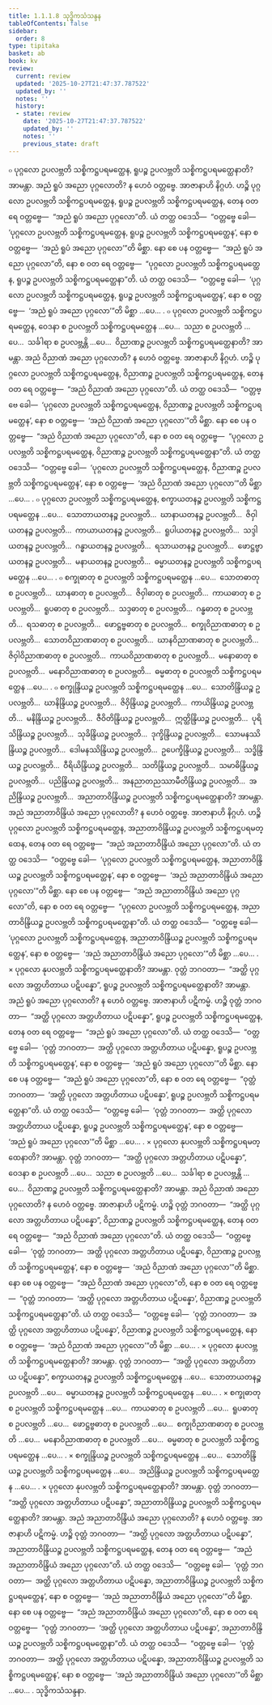 ```yaml
---
title: 1.1.1.8 သုဒ္ဓိကသံသန္ဒန
tableOfContents: false
sidebar:
  order: 8
type: tipitaka
basket: ab
book: kv
review:
  current: review
  updated: '2025-10-27T21:47:37.787522'
  updated_by: ''
  notes: ''
  history:
  - state: review
    date: '2025-10-27T21:47:37.787522'
    updated_by: ''
    notes: ''
    previous_state: draft
---
```



<ReviewStatus review={frontmatter.review} showDetails={true} />

<HypothesisAnnotation frontmatter={frontmatter} />

<DynamicBreadcrumb />

<Division number="17" book="kv" e="ch" v="32" p="11">

<Paragraph number="64" book="kv">
๐ ပုဂ္ဂလော ဥပလဗ္ဘတိ သစ္စိကဋ္ဌပရမတ္ထေန, ရူပဉ္စ ဥပလဗ္ဘတိ သစ္စိကဋ္ဌပရမတ္ထေနာတိ? အာမန္တာ. အညံ ရူပံ အညော ပုဂ္ဂလောတိ? န ဟေဝံ ဝတ္တဗ္ဗေ.
</Paragraph>

<Paragraph number="65" book="kv">
အာဇာနာဟိ နိဂ္ဂဟံ. ဟဉ္စိ ပုဂ္ဂလော ဥပလဗ္ဘတိ သစ္စိကဋ္ဌပရမတ္ထေန, ရူပဉ္စ ဥပလဗ္ဘတိ သစ္စိကဋ္ဌပရမတ္ထေန, တေန ဝတ ရေ ဝတ္တဗ္ဗေ—  “အညံ ရူပံ အညော ပုဂ္ဂလော”တိ. ယံ တတ္ထ ဝဒေသိ—  “ဝတ္တဗ္ဗေ ခေါ—  ‘ပုဂ္ဂလော ဥပလဗ္ဘတိ သစ္စိကဋ္ဌပရမတ္ထေန, ရူပဉ္စ ဥပလဗ္ဘတိ သစ္စိကဋ္ဌပရမတ္ထေန’, နော စ ဝတ္တဗ္ဗေ—  ‘အညံ ရူပံ အညော ပုဂ္ဂလော’”တိ မိစ္ဆာ.
</Paragraph>

<Paragraph number="66" book="kv">
နော စေ ပန ဝတ္တဗ္ဗေ—  “အညံ ရူပံ အညော ပုဂ္ဂလော”တိ, နော စ ဝတ ရေ ဝတ္တဗ္ဗေ—  “ပုဂ္ဂလော ဥပလဗ္ဘတိ သစ္စိကဋ္ဌပရမတ္ထေန, ရူပဉ္စ ဥပလဗ္ဘတိ သစ္စိကဋ္ဌပရမတ္ထေနာ”တိ. ယံ တတ္ထ ဝဒေသိ—  “ဝတ္တဗ္ဗေ ခေါ—  ‘ပုဂ္ဂလော ဥပလဗ္ဘတိ သစ္စိကဋ္ဌပရမတ္ထေန, ရူပဉ္စ ဥပလဗ္ဘတိ သစ္စိကဋ္ဌပရမတ္ထေန’, နော စ ဝတ္တဗ္ဗေ—  ‘အညံ ရူပံ အညော ပုဂ္ဂလော’”တိ မိစ္ဆာ …ပေ… .
</Paragraph>

</Division>
<Division number="18" book="kv" e="ch" v="32" p="11">

<Paragraph number="67" book="kv">
๐ ပုဂ္ဂလော ဥပလဗ္ဘတိ သစ္စိကဋ္ဌပရမတ္ထေန, ဝေဒနာ စ ဥပလဗ္ဘတိ သစ္စိကဋ္ဌပရမတ္ထေန …ပေ…  သညာ စ ဥပလဗ္ဘတိ …ပေ…  သင်္ခါရာ စ ဥပလဗ္ဘန္တိ …ပေ…  ဝိညာဏဉ္စ ဥပလဗ္ဘတိ သစ္စိကဋ္ဌပရမတ္ထေနာတိ? အာမန္တာ. အညံ ဝိညာဏံ အညော ပုဂ္ဂလောတိ? န ဟေဝံ ဝတ္တဗ္ဗေ.
</Paragraph>

<Paragraph number="68" book="kv">
အာဇာနာဟိ နိဂ္ဂဟံ. ဟဉ္စိ ပုဂ္ဂလော ဥပလဗ္ဘတိ သစ္စိကဋ္ဌပရမတ္ထေန, ဝိညာဏဉ္စ ဥပလဗ္ဘတိ သစ္စိကဋ္ဌပရမတ္ထေန, တေန ဝတ ရေ ဝတ္တဗ္ဗေ—  “အညံ ဝိညာဏံ အညော ပုဂ္ဂလော”တိ. ယံ တတ္ထ ဝဒေသိ—  “ဝတ္တဗ္ဗေ ခေါ—  ‘ပုဂ္ဂလော ဥပလဗ္ဘတိ သစ္စိကဋ္ဌပရမတ္ထေန, ဝိညာဏဉ္စ ဥပလဗ္ဘတိ သစ္စိကဋ္ဌပရမတ္ထေန’, နော စ ဝတ္တဗ္ဗေ—  ‘အညံ ဝိညာဏံ အညော ပုဂ္ဂလော’”တိ မိစ္ဆာ.
</Paragraph>

<Paragraph number="69" book="kv">
နော စေ ပန ဝတ္တဗ္ဗေ—  “အညံ ဝိညာဏံ အညော ပုဂ္ဂလော”တိ, နော စ ဝတ ရေ ဝတ္တဗ္ဗေ—  “ပုဂ္ဂလော ဥပလဗ္ဘတိ သစ္စိကဋ္ဌပရမတ္ထေန, ဝိညာဏဉ္စ ဥပလဗ္ဘတိ သစ္စိကဋ္ဌပရမတ္ထေနာ”တိ. ယံ တတ္ထ ဝဒေသိ—  “ဝတ္တဗ္ဗေ ခေါ—  ‘ပုဂ္ဂလော ဥပလဗ္ဘတိ သစ္စိကဋ္ဌပရမတ္ထေန, ဝိညာဏဉ္စ ဥပလဗ္ဘတိ သစ္စိကဋ္ဌပရမတ္ထေန’, နော စ ဝတ္တဗ္ဗေ—  ‘အညံ ဝိညာဏံ အညော ပုဂ္ဂလော’”တိ မိစ္ဆာ …ပေ… .
</Paragraph>

</Division>
<Division number="19" book="kv" e="ch" v="32" p="12">

<Paragraph number="70" book="kv">
๐ ပုဂ္ဂလော ဥပလဗ္ဘတိ သစ္စိကဋ္ဌပရမတ္ထေန, စက္ခာယတနဉ္စ ဥပလဗ္ဘတိ သစ္စိကဋ္ဌပရမတ္ထေန …ပေ…  သောတာယတနဉ္စ ဥပလဗ္ဘတိ…  ဃာနာယတနဉ္စ ဥပလဗ္ဘတိ…  ဇိဝှါယတနဉ္စ ဥပလဗ္ဘတိ…  ကာယာယတနဉ္စ ဥပလဗ္ဘတိ…  ရူပါယတနဉ္စ ဥပလဗ္ဘတိ…  သဒ္ဒါယတနဉ္စ ဥပလဗ္ဘတိ…  ဂန္ဓာယတနဉ္စ ဥပလဗ္ဘတိ…  ရသာယတနဉ္စ ဥပလဗ္ဘတိ…  ဖောဋ္ဌဗ္ဗာယတနဉ္စ ဥပလဗ္ဘတိ…  မနာယတနဉ္စ ဥပလဗ္ဘတိ…  ဓမ္မာယတနဉ္စ ဥပလဗ္ဘတိ သစ္စိကဋ္ဌပရမတ္ထေန …ပေ… .
</Paragraph>

</Division>
<Division number="20" book="kv" e="ch" v="32" p="12">

<Paragraph number="71" book="kv">
๐ စက္ခုဓာတု စ ဥပလဗ္ဘတိ သစ္စိကဋ္ဌပရမတ္ထေန …ပေ…  သောတဓာတု စ ဥပလဗ္ဘတိ…  ဃာနဓာတု စ ဥပလဗ္ဘတိ…  ဇိဝှါဓာတု စ ဥပလဗ္ဘတိ…  ကာယဓာတု စ ဥပလဗ္ဘတိ…  ရူပဓာတု စ ဥပလဗ္ဘတိ…  သဒ္ဒဓာတု စ ဥပလဗ္ဘတိ…  ဂန္ဓဓာတု စ ဥပလဗ္ဘတိ…  ရသဓာတု စ ဥပလဗ္ဘတိ…  ဖောဋ္ဌဗ္ဗဓာတု စ ဥပလဗ္ဘတိ…  စက္ခုဝိညာဏဓာတု စ ဥပလဗ္ဘတိ…  သောတဝိညာဏဓာတု စ ဥပလဗ္ဘတိ…  ဃာနဝိညာဏဓာတု စ ဥပလဗ္ဘတိ…  ဇိဝှါဝိညာဏဓာတု စ ဥပလဗ္ဘတိ…  ကာယဝိညာဏဓာတု စ ဥပလဗ္ဘတိ…  မနောဓာတု စ ဥပလဗ္ဘတိ…  မနောဝိညာဏဓာတု စ ဥပလဗ္ဘတိ…  ဓမ္မဓာတု စ ဥပလဗ္ဘတိ သစ္စိကဋ္ဌပရမတ္ထေန …ပေ… .
</Paragraph>

</Division>
<Division number="21" book="kv" e="ch" v="32" p="12">

<Paragraph number="72" book="kv">
๐ စက္ခုန္ဒြိယဉ္စ ဥပလဗ္ဘတိ သစ္စိကဋ္ဌပရမတ္ထေန …ပေ…  သောတိန္ဒြိယဉ္စ ဥပလဗ္ဘတိ…  ဃာနိန္ဒြိယဉ္စ ဥပလဗ္ဘတိ…  ဇိဝှိန္ဒြိယဉ္စ ဥပလဗ္ဘတိ…  ကာယိန္ဒြိယဉ္စ ဥပလဗ္ဘတိ…  မနိန္ဒြိယဉ္စ ဥပလဗ္ဘတိ…  ဇီဝိတိန္ဒြိယဉ္စ ဥပလဗ္ဘတိ…  ဣတ္ထိန္ဒြိယဉ္စ ဥပလဗ္ဘတိ…  ပုရိသိန္ဒြိယဉ္စ ဥပလဗ္ဘတိ…  သုခိန္ဒြိယဉ္စ ဥပလဗ္ဘတိ…  ဒုက္ခိန္ဒြိယဉ္စ ဥပလဗ္ဘတိ…  သောမနဿိန္ဒြိယဉ္စ ဥပလဗ္ဘတိ…  ဒေါမနဿိန္ဒြိယဉ္စ ဥပလဗ္ဘတိ…  ဥပေက္ခိန္ဒြိယဉ္စ ဥပလဗ္ဘတိ…  သဒ္ဓိန္ဒြိယဉ္စ ဥပလဗ္ဘတိ…  ဝီရိယိန္ဒြိယဉ္စ ဥပလဗ္ဘတိ…  သတိန္ဒြိယဉ္စ ဥပလဗ္ဘတိ…  သမာဓိန္ဒြိယဉ္စ ဥပလဗ္ဘတိ…  ပညိန္ဒြိယဉ္စ ဥပလဗ္ဘတိ…  အနညာတညဿာမီတိန္ဒြိယဉ္စ ဥပလဗ္ဘတိ…  အညိန္ဒြိယဉ္စ ဥပလဗ္ဘတိ…  အညာတာဝိန္ဒြိယဉ္စ ဥပလဗ္ဘတိ သစ္စိကဋ္ဌပရမတ္ထေနာတိ? အာမန္တာ. အညံ အညာတာဝိန္ဒြိယံ အညော ပုဂ္ဂလောတိ? န ဟေဝံ ဝတ္တဗ္ဗေ.
</Paragraph>

<Paragraph number="73" book="kv">
အာဇာနာဟိ နိဂ္ဂဟံ. ဟဉ္စိ ပုဂ္ဂလော ဥပလဗ္ဘတိ သစ္စိကဋ္ဌပရမတ္ထေန, အညာတာဝိန္ဒြိယဉ္စ ဥပလဗ္ဘတိ သစ္စိကဋ္ဌပရမတ္ထေန, တေန ဝတ ရေ ဝတ္တဗ္ဗေ—  “အညံ အညာတာဝိန္ဒြိယံ အညော ပုဂ္ဂလော”တိ. ယံ တတ္ထ ဝဒေသိ—  “ဝတ္တဗ္ဗေ ခေါ—  ‘ပုဂ္ဂလော ဥပလဗ္ဘတိ သစ္စိကဋ္ဌပရမတ္ထေန, အညာတာဝိန္ဒြိယဉ္စ ဥပလဗ္ဘတိ သစ္စိကဋ္ဌပရမတ္ထေန’, နော စ ဝတ္တဗ္ဗေ—  ‘အညံ အညာတာဝိန္ဒြိယံ အညော ပုဂ္ဂလော’”တိ မိစ္ဆာ.
</Paragraph>

<Paragraph number="74" book="kv">
နော စေ ပန ဝတ္တဗ္ဗေ—  “အညံ အညာတာဝိန္ဒြိယံ အညော ပုဂ္ဂလော”တိ, နော စ ဝတ ရေ ဝတ္တဗ္ဗေ—  “ပုဂ္ဂလော ဥပလဗ္ဘတိ သစ္စိကဋ္ဌပရမတ္ထေန, အညာတာဝိန္ဒြိယဉ္စ ဥပလဗ္ဘတိ သစ္စိကဋ္ဌပရမတ္ထေနာ”တိ. ယံ တတ္ထ ဝဒေသိ—  “ဝတ္တဗ္ဗေ ခေါ—  ‘ပုဂ္ဂလော ဥပလဗ္ဘတိ သစ္စိကဋ္ဌပရမတ္ထေန, အညာတာဝိန္ဒြိယဉ္စ ဥပလဗ္ဘတိ သစ္စိကဋ္ဌပရမတ္ထေန’, နော စ ဝတ္တဗ္ဗေ—  ‘အညံ အညာတာဝိန္ဒြိယံ အညော ပုဂ္ဂလော’”တိ မိစ္ဆာ …ပေ… .
</Paragraph>

</Division>
<Division number="22" book="kv" e="ch" v="32" p="13">

<Paragraph number="75" book="kv">
× ပုဂ္ဂလော နုပလဗ္ဘတိ သစ္စိကဋ္ဌပရမတ္ထေနာတိ? အာမန္တာ. ဝုတ္တံ ဘဂဝတာ—  “အတ္ထိ ပုဂ္ဂလော အတ္တဟိတာယ ပဋိပန္နော”, ရူပဉ္စ ဥပလဗ္ဘတိ သစ္စိကဋ္ဌပရမတ္ထေနာတိ? အာမန္တာ. အညံ ရူပံ အညော ပုဂ္ဂလောတိ? န ဟေဝံ ဝတ္တဗ္ဗေ.
</Paragraph>

<Paragraph number="76" book="kv">
အာဇာနာဟိ ပဋိကမ္မံ. ဟဉ္စိ ဝုတ္တံ ဘဂဝတာ—  “အတ္ထိ ပုဂ္ဂလော အတ္တဟိတာယ ပဋိပန္နော”, ရူပဉ္စ ဥပလဗ္ဘတိ သစ္စိကဋ္ဌပရမတ္ထေန, တေန ဝတ ရေ ဝတ္တဗ္ဗေ—  “အညံ ရူပံ အညော ပုဂ္ဂလော”တိ. ယံ တတ္ထ ဝဒေသိ—  “ဝတ္တဗ္ဗေ ခေါ—  ‘ဝုတ္တံ ဘဂဝတာ—  အတ္ထိ ပုဂ္ဂလော အတ္တဟိတာယ ပဋိပန္နော, ရူပဉ္စ ဥပလဗ္ဘတိ သစ္စိကဋ္ဌပရမတ္ထေန’, နော စ ဝတ္တဗ္ဗေ—  ‘အညံ ရူပံ အညော ပုဂ္ဂလော’”တိ မိစ္ဆာ.
</Paragraph>

<Paragraph number="77" book="kv">
နော စေ ပန ဝတ္တဗ္ဗေ—  “အညံ ရူပံ အညော ပုဂ္ဂလော”တိ, နော စ ဝတ ရေ ဝတ္တဗ္ဗေ—  “ဝုတ္တံ ဘဂဝတာ—  ‘အတ္ထိ ပုဂ္ဂလော အတ္တဟိတာယ ပဋိပန္နော’, ရူပဉ္စ ဥပလဗ္ဘတိ သစ္စိကဋ္ဌပရမတ္ထေနာ”တိ. ယံ တတ္ထ ဝဒေသိ—  “ဝတ္တဗ္ဗေ ခေါ—  ‘ဝုတ္တံ ဘဂဝတာ—  အတ္ထိ ပုဂ္ဂလော အတ္တဟိတာယ ပဋိပန္နော, ရူပဉ္စ ဥပလဗ္ဘတိ သစ္စိကဋ္ဌပရမတ္ထေန’, နော စ ဝတ္တဗ္ဗေ—  ‘အညံ ရူပံ အညော ပုဂ္ဂလော’”တိ မိစ္ဆာ …ပေ… .
</Paragraph>

</Division>
<Division number="23" book="kv" e="ch" v="32" p="14">

<Paragraph number="78" book="kv">
× ပုဂ္ဂလော နုပလဗ္ဘတိ သစ္စိကဋ္ဌပရမတ္ထေနာတိ? အာမန္တာ. ဝုတ္တံ ဘဂဝတာ—  “အတ္ထိ ပုဂ္ဂလော အတ္တဟိတာယ ပဋိပန္နော”, ဝေဒနာ စ ဥပလဗ္ဘတိ …ပေ…  သညာ စ ဥပလဗ္ဘတိ …ပေ…  သင်္ခါရာ စ ဥပလဗ္ဘန္တိ …ပေ…  ဝိညာဏဉ္စ ဥပလဗ္ဘတိ သစ္စိကဋ္ဌပရမတ္ထေနာတိ? အာမန္တာ. အညံ ဝိညာဏံ အညော ပုဂ္ဂလောတိ? န ဟေဝံ ဝတ္တဗ္ဗေ.
</Paragraph>

<Paragraph number="79" book="kv">
အာဇာနာဟိ ပဋိကမ္မံ. ဟဉ္စိ ဝုတ္တံ ဘဂဝတာ—  “အတ္ထိ ပုဂ္ဂလော အတ္တဟိတာယ ပဋိပန္နော”, ဝိညာဏဉ္စ ဥပလဗ္ဘတိ သစ္စိကဋ္ဌပရမတ္ထေန, တေန ဝတ ရေ ဝတ္တဗ္ဗေ—  “အညံ ဝိညာဏံ အညော ပုဂ္ဂလော”တိ. ယံ တတ္ထ ဝဒေသိ—  “ဝတ္တဗ္ဗေ ခေါ—  ‘ဝုတ္တံ ဘဂဝတာ—  အတ္ထိ ပုဂ္ဂလော အတ္တဟိတာယ ပဋိပန္နော, ဝိညာဏဉ္စ ဥပလဗ္ဘတိ သစ္စိကဋ္ဌပရမတ္ထေန’, နော စ ဝတ္တဗ္ဗေ—  ‘အညံ ဝိညာဏံ အညော ပုဂ္ဂလော’”တိ မိစ္ဆာ.
</Paragraph>

<Paragraph number="80" book="kv">
နော စေ ပန ဝတ္တဗ္ဗေ—  “အညံ ဝိညာဏံ အညော ပုဂ္ဂလော”တိ, နော စ ဝတ ရေ ဝတ္တဗ္ဗေ—  “ဝုတ္တံ ဘဂဝတာ—  ‘အတ္ထိ ပုဂ္ဂလော အတ္တဟိတာယ ပဋိပန္နော’, ဝိညာဏဉ္စ ဥပလဗ္ဘတိ သစ္စိကဋ္ဌပရမတ္ထေနာ”တိ. ယံ တတ္ထ ဝဒေသိ—  “ဝတ္တဗ္ဗေ ခေါ—  ‘ဝုတ္တံ ဘဂဝတာ—  အတ္ထိ ပုဂ္ဂလော အတ္တဟိတာယ ပဋိပန္နော’, ဝိညာဏဉ္စ ဥပလဗ္ဘတိ သစ္စိကဋ္ဌပရမတ္ထေန, နော စ ဝတ္တဗ္ဗေ—  ‘အညံ ဝိညာဏံ အညော ပုဂ္ဂလော’”တိ မိစ္ဆာ …ပေ… .
</Paragraph>

</Division>
<Division number="24" book="kv" e="ch" v="32" p="14">

<Paragraph number="81" book="kv">
× ပုဂ္ဂလော နုပလဗ္ဘတိ သစ္စိကဋ္ဌပရမတ္ထေနာတိ? အာမန္တာ. ဝုတ္တံ ဘဂဝတာ—  “အတ္ထိ ပုဂ္ဂလော အတ္တဟိတာယ ပဋိပန္နော”, စက္ခာယတနဉ္စ ဥပလဗ္ဘတိ သစ္စိကဋ္ဌပရမတ္ထေန …ပေ…  သောတာယတနဉ္စ ဥပလဗ္ဘတိ …ပေ…  ဓမ္မာယတနဉ္စ ဥပလဗ္ဘတိ သစ္စိကဋ္ဌပရမတ္ထေန …ပေ… .
</Paragraph>

</Division>
<Division number="25" book="kv" e="ch" v="32" p="14">

<Paragraph number="82" book="kv">
× စက္ခုဓာတု စ ဥပလဗ္ဘတိ သစ္စိကဋ္ဌပရမတ္ထေန …ပေ…  ကာယဓာတု စ ဥပလဗ္ဘတိ …ပေ…  ရူပဓာတု စ ဥပလဗ္ဘတိ …ပေ…  ဖောဋ္ဌဗ္ဗဓာတု စ ဥပလဗ္ဘတိ …ပေ…  စက္ခုဝိညာဏဓာတု စ ဥပလဗ္ဘတိ …ပေ…  မနောဝိညာဏဓာတု စ ဥပလဗ္ဘတိ …ပေ…  ဓမ္မဓာတု စ ဥပလဗ္ဘတိ သစ္စိကဋ္ဌပရမတ္ထေန …ပေ… .
</Paragraph>

</Division>
<Division number="26" book="kv" e="ch" v="32" p="14">

<Paragraph number="83" book="kv">
× စက္ခုန္ဒြိယဉ္စ ဥပလဗ္ဘတိ သစ္စိကဋ္ဌပရမတ္ထေန …ပေ…  သောတိန္ဒြိယဉ္စ ဥပလဗ္ဘတိ သစ္စိကဋ္ဌပရမတ္ထေန …ပေ…  အညိန္ဒြိယဉ္စ ဥပလဗ္ဘတိ သစ္စိကဋ္ဌပရမတ္ထေန …ပေ… .
</Paragraph>

</Division>
<Division number="27" book="kv" e="ch" v="32" p="15">

<Paragraph number="84" book="kv">
× ပုဂ္ဂလော နုပလဗ္ဘတိ သစ္စိကဋ္ဌပရမတ္ထေနာတိ? အာမန္တာ. ဝုတ္တံ ဘဂဝတာ—  “အတ္ထိ ပုဂ္ဂလော အတ္တဟိတာယ ပဋိပန္နော”, အညာတာဝိန္ဒြိယဉ္စ ဥပလဗ္ဘတိ သစ္စိကဋ္ဌပရမတ္ထေနာတိ? အာမန္တာ. အညံ အညာတာဝိန္ဒြိယံ အညော ပုဂ္ဂလောတိ? န ဟေဝံ ဝတ္တဗ္ဗေ.
</Paragraph>

<Paragraph number="85" book="kv">
အာဇာနာဟိ ပဋိကမ္မံ. ဟဉ္စိ ဝုတ္တံ ဘဂဝတာ—  “အတ္ထိ ပုဂ္ဂလော အတ္တဟိတာယ ပဋိပန္နော”, အညာတာဝိန္ဒြိယဉ္စ ဥပလဗ္ဘတိ သစ္စိကဋ္ဌပရမတ္ထေန, တေန ဝတ ရေ ဝတ္တဗ္ဗေ—  “အညံ အညာတာဝိန္ဒြိယံ အညော ပုဂ္ဂလော”တိ. ယံ တတ္ထ ဝဒေသိ—  “ဝတ္တဗ္ဗေ ခေါ—  ‘ဝုတ္တံ ဘဂဝတာ—  အတ္ထိ ပုဂ္ဂလော အတ္တဟိတာယ ပဋိပန္နော, အညာတာဝိန္ဒြိယဉ္စ ဥပလဗ္ဘတိ သစ္စိကဋ္ဌပရမတ္ထေန’, နော စ ဝတ္တဗ္ဗေ—  ‘အညံ အညာတာဝိန္ဒြိယံ အညော ပုဂ္ဂလော’”တိ မိစ္ဆာ.
</Paragraph>

<Paragraph number="86" book="kv">
နော စေ ပန ဝတ္တဗ္ဗေ—  “အညံ အညာတာဝိန္ဒြိယံ အညော ပုဂ္ဂလော”တိ, နော စ ဝတ ရေ ဝတ္တဗ္ဗေ—  “ဝုတ္တံ ဘဂဝတာ—  ‘အတ္ထိ ပုဂ္ဂလော အတ္တဟိတာယ ပဋိပန္နော’, အညာတာဝိန္ဒြိယဉ္စ ဥပလဗ္ဘတိ သစ္စိကဋ္ဌပရမတ္ထေနာ”တိ. ယံ တတ္ထ ဝဒေသိ—  “ဝတ္တဗ္ဗေ ခေါ—  ‘ဝုတ္တံ ဘဂဝတာ—  အတ္ထိ ပုဂ္ဂလော အတ္တဟိတာယ ပဋိပန္နော, အညာတာဝိန္ဒြိယဉ္စ ဥပလဗ္ဘတိ သစ္စိကဋ္ဌပရမတ္ထေန’, နော စ ဝတ္တဗ္ဗေ—  ‘အညံ အညာတာဝိန္ဒြိယံ အညော ပုဂ္ဂလော’”တိ မိစ္ဆာ …ပေ… .

</Paragraph>
</Division>

<Paragraph number="87" type="center" book="kv">
သုဒ္ဓိကသံသန္ဒနာ.
</Paragraph>